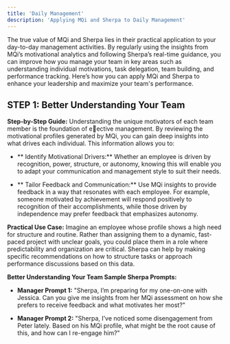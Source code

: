 ```yaml
---
title: 'Daily Management'
description: 'Applying MQi and Sherpa to Daily Management'
---
```


The true value of MQi and Sherpa lies in their practical application to your day-to-day management
activities. By regularly using the insights from MQi’s motivational analytics and following Sherpa’s
real-time guidance, you can improve how you manage your team in key areas such as
understanding individual motivations, task delegation, team building, and performance tracking.
Here’s how you can apply MQi and Sherpa to enhance your leadership and maximize your team's
performance.

## STEP 1: Better Understanding Your Team

**Step-by-Step Guide:** Understanding the unique motivators of each team member is the foundation
of e􀆯ective management. By reviewing the motivational profiles generated by MQi, you can gain
deep insights into what drives each individual. This information allows you to:

- ** Identify Motivational Drivers:** Whether an employee is driven by recognition, power,
structure, or autonomy, knowing this will enable you to adapt your communication and
management style to suit their needs.

- ** Tailor Feedback and Communication:** Use MQi insights to provide feedback in a way that
resonates with each employee. For example, someone motivated by achievement will
respond positively to recognition of their accomplishments, while those driven by
independence may prefer feedback that emphasizes autonomy.

**Practical Use Case:** Imagine an employee whose profile shows a high need for structure and
routine. Rather than assigning them to a dynamic, fast-paced project with unclear goals, you could
place them in a role where predictability and organization are critical. Sherpa can help by making
specific recommendations on how to structure tasks or approach performance discussions based
on this data.

**Better Understanding Your Team Sample Sherpa Prompts:**

- **Manager Prompt 1:** "Sherpa, I’m preparing for my one-on-one with Jessica. Can you give me
insights from her MQi assessment on how she prefers to receive feedback and what
motivates her most?"

- **Manager Prompt 2:** "Sherpa, I’ve noticed some disengagement from Peter lately. Based on
his MQi profile, what might be the root cause of this, and how can I re-engage him?"
